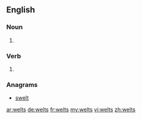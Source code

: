 ==English==

===Noun===
{{head|en|plural}}

# {{plural of|welt|lang=en}}

===Verb===
{{head|en}}

# {{en-third-person singular of|welt}}

===Anagrams===
* [[swelt#English|swelt]]

[[ar:welts]]
[[de:welts]]
[[fr:welts]]
[[my:welts]]
[[vi:welts]]
[[zh:welts]]
